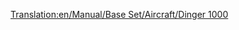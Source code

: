 [[Translation:en/Manual/Base Set/Aircraft/Dinger 1000]]

{{nl/Manual/Base Set/Aircraft/Vliegtuig|Name=Dinger 1000
|Image=[[File:en/Manual/Base Set/Aircraft/Dinger1000.png|Dinger 1000]]
|Cost=164.062 (328,124)
|Speed=2,330 km/h (1,448 MPH)
|Annual=7.059 (14,118)
|Designed=2013
|Lifespan=25
|Capacity=130 passagiers & 45 zakken post
|Description=Futuristisch en fictief. Blijkbaar van Dinger/Fokker. Hogere capaciteit dan de Concorde, maar het scheelt niet veel. Het snelste en duurste vliegtuig; voor hoog-volume routes is het vliegveld de bottleneck, waardoor de hogere capaciteit van de [[nl/Manual/Base Set/Aircraft/Dinger 200|Dinger 200]] de voorkeur heeft.
|Real-life=Fictief
}}